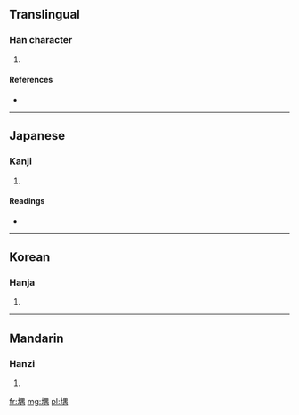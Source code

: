 ==Translingual==

===Han character===
{{Han char|rn=32|rad=土|as=09|sn=12|four=4612<sub>7</sub>|canj=土田中月 (GWLB)}}

# {{defn|Han|sort=土09}}

====References====
* {{Han ref|kx=0233.180|dkj=05257|dj=0470.340|hdz=10463.020|uh=5823|ud=22563|bh=D8A4|bd=55460}}

----

==Japanese==

===Kanji===
{{ja-kanji|grade=|rs=土09}}

# {{defn|lang=ja|sort=土09}}

====Readings====
* {{ja-readings|on=[[ぐ]] (gu)|kun=}}

----

==Korean==

===Hanja===
{{ko-hanja|hangeul=유|rv=yu|mr=yu}}

# {{defn|lang=ko|sort=土09}}

----

==Mandarin==

===Hanzi===
{{cmn-hanzi|pin=[[yú]] ([[yu2]])|wg=yü<sup>2</sup>}}

# {{defn|lang=cmn|sort=土09}}

[[fr:堣]]
[[mg:堣]]
[[pl:堣]]
